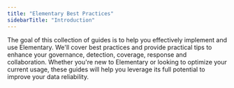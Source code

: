 ```yaml
---
title: "Elementary Best Practices"
sidebarTitle: "Introduction"
---
```


<Info>
  The goal of this collection of guides is to help you effectively implement and use Elementary.
  We'll cover best practices and provide practical tips to enhance your governance, detection,
  coverage, response and collaboration. Whether you're new to Elementary or looking to optimize your
  current usage, these guides will help you leverage its full potential to improve your data
  reliability.
</Info>

<CardGroup cols={3}>
  <Card
    title="Governance for observability"
    href="/best-practices/governance-for-observability"
    icon="tower-observation"
    iconType="solid"
  ></Card>
  <Card
    title="Detection and coverage"
    href="/best-practices/detection-and-coverage"
    icon="sensor-triangle-exclamation"
    iconType="solid"
  ></Card>
  <Card
    title="Triage & response"
    href="/best-practices/triage-and-response"
    icon="circle-exclamation"
    iconType="solid"
  ></Card>
</CardGroup>
